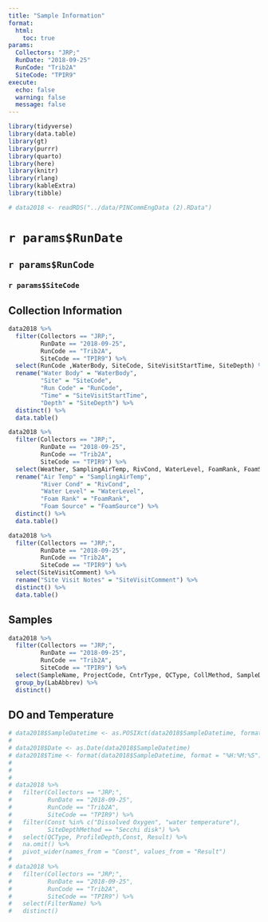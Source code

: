 ```yaml
---
title: "Sample Information"
format:
  html:
    toc: true
params:
  Collectors: "JRP;"
  RunDate: "2018-09-25"
  RunCode: "Trib2A"
  SiteCode: "TPIR9"
execute:
  echo: false
  warning: false
  message: false
---
```


```r
library(tidyverse)
library(data.table)
library(gt)
library(purrr)
library(quarto)
library(here)
library(knitr)
library(rlang)
library(kableExtra)
library(tibble)

# data2018 <- readRDS("../data/PINCommEngData (2).RData")
```

# `r params$RunDate`

## `r params$RunCode`

### `r params$SiteCode`

::: panel-tabset
## Collection Information

```r
data2018 %>% 
  filter(Collectors == "JRP;",
         RunDate == "2018-09-25",
         RunCode == "Trib2A",
         SiteCode == "TPIR9") %>% 
  select(RunCode ,WaterBody, SiteCode, SiteVisitStartTime, SiteDepth) %>%
  rename("Water Body" = "WaterBody",
         "Site" = "SiteCode",
         "Run Code" = "RunCode",
         "Time" = "SiteVisitStartTime",
         "Depth" = "SiteDepth") %>%
  distinct() %>% 
  data.table()

data2018 %>%
  filter(Collectors == "JRP;",
         RunDate == "2018-09-25",
         RunCode == "Trib2A",
         SiteCode == "TPIR9") %>%
  select(Weather, SamplingAirTemp, RivCond, WaterLevel, FoamRank, FoamSource, SiteVisitComment) %>%
  rename("Air Temp" = "SamplingAirTemp",
         "River Cond" = "RivCond",
         "Water Level" = "WaterLevel",
         "Foam Rank" = "FoamRank",
         "Foam Source" = "FoamSource") %>%
  distinct() %>%
  data.table()

data2018 %>%
  filter(Collectors == "JRP;",
         RunDate == "2018-09-25",
         RunCode == "Trib2A",
         SiteCode == "TPIR9") %>%
  select(SiteVisitComment) %>%
  rename("Site Visit Notes" = "SiteVisitComment") %>%
  distinct() %>%
  data.table()

```

## Samples

```r
data2018 %>%
  filter(Collectors == "JRP;",
         RunDate == "2018-09-25",
         RunCode == "Trib2A",
         SiteCode == "TPIR9") %>%
  select(SampleName, ProjectCode, CntrType, QCType, CollMethod, SampleDepth, LabAbbrev) %>%
  group_by(LabAbbrev) %>%
  distinct()
```

## DO and Temperature

```r
# data2018$SampleDatetime <- as.POSIXct(data2018$SampleDatetime, format = "%m/%d/%Y %H:%M:%S")
# 
# data2018$Date <- as.Date(data2018$SampleDatetime)
# data2018$Time <- format(data2018$SampleDatetime, format = "%H:%M:%S")
# 
# 
# 
# data2018 %>%
#   filter(Collectors == "JRP;",
#          RunDate == "2018-09-25",
#          RunCode == "Trib2A",
#          SiteCode == "TPIR9") %>%
#   filter(Const %in% c("Dissolved Oxygen", "water temperature"),
#          SiteDepthMethod == "Secchi disk") %>%
#   select(QCType, ProfileDepth,Const, Result) %>%
#   na.omit() %>%
#   pivot_wider(names_from = "Const", values_from = "Result")
# 
# data2018 %>%
#   filter(Collectors == "JRP;",
#          RunDate == "2018-09-25",
#          RunCode == "Trib2A",
#          SiteCode == "TPIR9") %>%
#   select(FilterName) %>%
#   distinct()
```
:::
